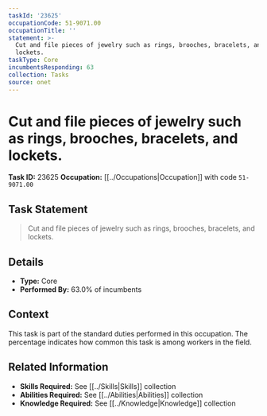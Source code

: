 ```yaml
---
taskId: '23625'
occupationCode: 51-9071.00
occupationTitle: ''
statement: >-
  Cut and file pieces of jewelry such as rings, brooches, bracelets, and
  lockets.
taskType: Core
incumbentsResponding: 63
collection: Tasks
source: onet
---
```

# Cut and file pieces of jewelry such as rings, brooches, bracelets, and lockets.

**Task ID:** 23625
**Occupation:** [[../Occupations|Occupation]] with code `51-9071.00`

## Task Statement

> Cut and file pieces of jewelry such as rings, brooches, bracelets, and lockets.

## Details

- **Type:** Core
- **Performed By:** 63.0% of incumbents

## Context

This task is part of the standard duties performed in this occupation. The percentage indicates how common this task is among workers in the field.

## Related Information

- **Skills Required:** See [[../Skills|Skills]] collection
- **Abilities Required:** See [[../Abilities|Abilities]] collection
- **Knowledge Required:** See [[../Knowledge|Knowledge]] collection
